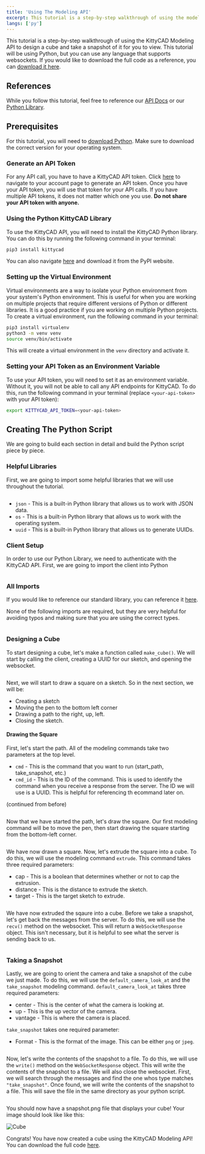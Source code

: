 ```yaml
---
title: 'Using The Modeling API'
excerpt: This tutorial is a step-by-step walkthrough of using the modeling API to create a cube.
langs: ['py']
---
```


This tutorial is a step-by-step walkthrough of using the KittyCAD Modeling API to design a cube and take a snapshot of it for you to view. This tutorial will be using Python, but you can use any language that supports websockets. If you would like to download the full code as a reference, you can <a href="/code-samples/websocketexample.py" download="kittycad-websocket.py">download it here</a>.

## References

While you follow this tutorial, feel free to reference our <a href="https://kittycad.io/docs/api/modeling/open-a-websocket-which-accepts-modeling-commands?lang=python" target="_blank" rel="noopener noreferrer">API Docs</a> or our <a href="https://python.api.docs.kittycad.io/_autosummary/kittycad.models.html#module-kittycad.models" target="_blank" rel="noopener noreferrer">Python Library</a>.

## Prerequisites

For this tutorial, you will need to <a href="https://python.api.docs.kittycad.io/_autosummary/kittycad.models.html#module-kittycad.models">download Python</a>. Make sure to download the correct version for your operating system.

### Generate an API Token

For any API call, you have to have a KittyCAD API token. Click <a href="https://kittycad.io/account/api-tokens" target="_blank" rel="noopener noreferrer">here</a> to navigate to your account page to generate an API token. Once you have your API token, you will use that token for your API calls. If you have multiple API tokens, it does not matter which one you use. **Do not share your API token with anyone.**

### Using the Python KittyCAD Library

To use the KittyCAD API, you will need to install the KittyCAD Python library. You can do this by running the following command in your terminal:

```bash
pip3 install kittycad
```

You can also navigate <a href="https://pypi.org/project/kittycad/" target="_blank" rel="noopener noreferrer">here</a> and download it from the PyPl website.

### Setting up the Virtual Environment

Virtual environments are a way to isolate your Python environment from your system's Python environment. This is useful for when you are working on multiple projects that require different versions of Python or different libraries. It is a good practice if you are working on multiple Python projects. To create a virtual environment, run the following command in your terminal:

```bash
pip3 install virtualenv
python3 -m venv venv
source venv/bin/activate
```

This will create a virtual environment in the `venv` directory and activate it. 

### Setting your API Token as an Environment Variable

To use your API token, you will need to set it as an environment variable. Without it, you will not be able to call any API endpoints for KittyCAD. To do this, run the following command in your terminal (replace `<your-api-token>` with your API token):

```bash
export KITTYCAD_API_TOKEN=<your-api-token>
```

## Creating The Python Script

We are going to build each section in detail and build the Python script piece by piece. 

### Helpful Libraries

First, we are going to import some helpful libraries that we will use throughout the tutorial.

```py data-file="public/litterbox_assets/tutorials/websocket_tutorial/1_sample.py.part"
```

* `json` - This is a built-in Python library that allows us to work with JSON data.
* `os` - This is a built-in Python library that allows us to work with the operating system.
* `uuid` - This is a built-in Python library that allows us to generate UUIDs.

### Client Setup

In order to use our Python Library, we need to authenticate with the KittyCAD API. First, we are going to import the client into Python

```py data-file="public/litterbox_assets/tutorials/websocket_tutorial/2_sample.py.part"
```

### All Imports

If you would like to reference our standard library, you can reference it <a href="https://python.api.docs.kittycad.io/_autosummary/kittycad.models.html#module-kittycad.models" target="_blank" rel="noopener noreferrer">here</a>.

None of the following imports are required, but they are very helpful for avoiding typos and making sure that you are using the correct types.

```py data-file="public/litterbox_assets/tutorials/websocket_tutorial/3_sample.py.part"
```

### Designing a Cube

To start designing a cube, let's make a function called `make_cube()`. We will start by calling the client, creating a UUID for our sketch, and opening the websocket.

```py data-file="public/litterbox_assets/tutorials/websocket_tutorial/4_sample.py.part"
```

Next, we will start to draw a square on a sketch. So in the next section, we will be:
* Creating a sketch
* Moving the pen to the bottom left corner
* Drawing a path to the right, up, left.
* Closing the sketch.

#### Drawing the Square

First, let's start the path. All of the modeling commands take two parameters at the top level. 
* `cmd` - This is the command that you want to run (start_path, take_snapshot, etc.)
* `cmd_id` - This is the ID of the command. This is used to identify the command when you receive a response from the server. The ID we will use is a UUID. This is helpful for referencing th ecommand later on.

(continued from before)
```py data-file="public/litterbox_assets/tutorials/websocket_tutorial/5_sample.py.part"
```

Now that we have started the path, let's draw the square. Our first modeling command will be to move the pen, then start drawing the square starting from the bottom-left corner.

```py data-file="public/litterbox_assets/tutorials/websocket_tutorial/6_sample.py.part"
```

We have now drawn a square. Now, let's extrude the square into a cube. To do this, we will use the modeling command `extrude`. This command takes three required parameters:
* cap - This is a boolean that determines whether or not to cap the extrusion.
* distance - This is the distance to extrude the sketch.
* target - This is the target sketch to extrude.

```py data-file="public/litterbox_assets/tutorials/websocket_tutorial/7_sample.py.part"
```

We have now extruded the sqaure into a cube. Before we take a snapshot, let's get back the messages from the server. To do this, we will use the `recv()` method on the websocket. This will return a `WebSocketResponse` object. This isn't necessary, but it is helpful to see what the server is sending back to us.

```py data-file="public/litterbox_assets/tutorials/websocket_tutorial/8_sample.py.part"
```

### Taking a Snapshot

Lastly, we are going to orient the camera and take a snapshot of the cube we just made. To do this, we will use the `default_camera_look_at` and the `take_snapshot` modeling command. `default_camera_look_at` takes three required parameters:

* center - This is the center of what the camera is looking at.
* up - This is the up vector of the camera.
* vantage - This is where the camera is placed.

`take_snapshot` takes one required parameter:

* Format - This is the format of the image. This can be either `png` or `jpeg`.

```py data-file="public/litterbox_assets/tutorials/websocket_tutorial/9_sample.py.part"
```

Now, let's write the contents of the snapshot to a file. To do this, we will use the `write()` method on the `WebSocketResponse` object. This will write the contents of the snapshot to a file. We will also close the websocket. First, we will search through the messages and find the one whos type matches `"take_snapshot"`. Once found, we will write the contents of the snapshot to a file. This will save the file in the same directory as your python script.

```py data-file="public/litterbox_assets/tutorials/websocket_tutorial/10_sample.py.part"
```

You should now have a snapshot.png file that displays your cube! Your image should look like like this:

<img src="/websocket_cube_image.png" alt="Cube" />

Congrats! You have now created a cube using the KittyCAD Modeling API! You can download the full code <a href="/code-samples/websocketexample.py" download="kittycad-websocket.py">here</a>.
